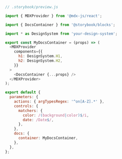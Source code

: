 ```js
// .storybook/preview.js

import { MDXProvider } from '@mdx-js/react';

import { DocsContainer } from '@storybook/blocks';

import * as DesignSystem from 'your-design-system';

export const MyDocsContainer = (props) => (
  <MDXProvider
    components={{
      h1: DesignSystem.H1,
      h2: DesignSystem.H2,
    }}
  >
    <DocsContainer {...props} />
  </MDXProvider>
);

export default {
  parameters: {
    actions: { argTypesRegex: '^on[A-Z].*' },
    controls: {
      matchers: {
        color: /(background|color)$/i,
        date: /Date$/,
      },
    },
    docs: {
      container: MyDocsContainer,
    },
  },
};
```
